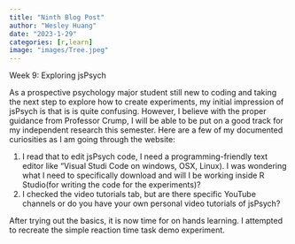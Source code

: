 ```yaml
---
title: "Ninth Blog Post"
author: "Wesley Huang"
date: "2023-1-29"
categories: [r,learn]
image: "images/Tree.jpeg"
---
```


Week 9: Exploring jsPsych

As a prospective psychology major student still new to coding and taking the next step to explore how to create experiments, my initial impression of jsPsych is that is is quite confusing. However, I believe with the proper guidance from Professor Crump, I will be able to be put on a good track for my independent research this semester. Here are a few of my documented curiosities as I am going through the website:

1.  I read that to edit jsPsych code, I need a programming-friendly text editor like "Visual Studi Code on windows, OSX, Linux). I was wondering what I need to specifically download and will I be working inside R Studio(for writing the code for the experiments)?
2.  I checked the video tutorials tab, but are there specific YouTube channels or do you have your own personal video tutorials of jsPsych?

After trying out the basics, it is now time for on hands learning. I attempted to recreate the simple reaction time task demo experiment.
